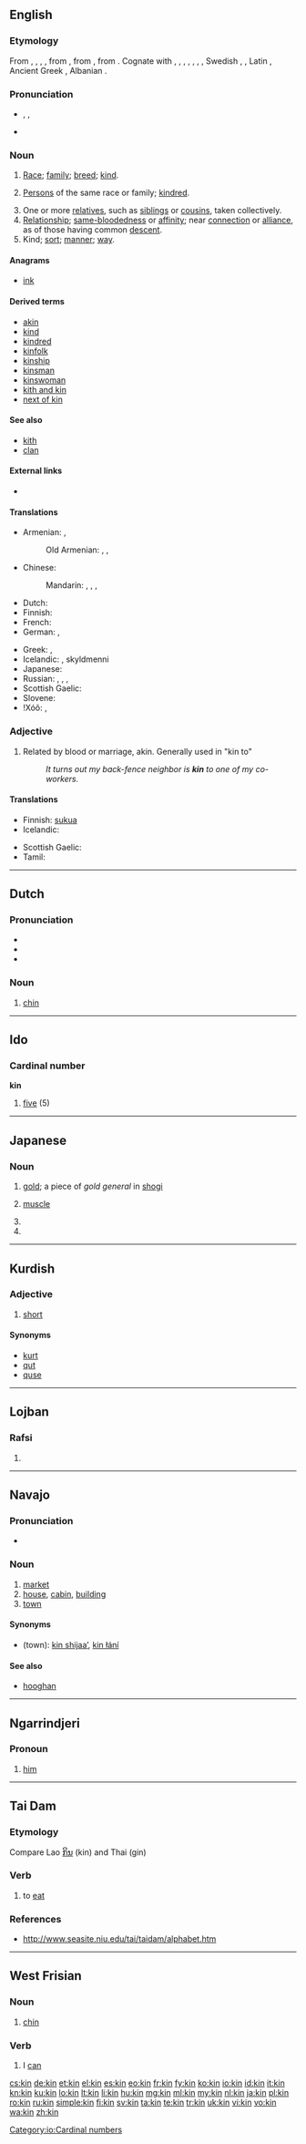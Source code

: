 {{also|kín|-kin|kin-}}
==English==

===Etymology===
From {{etyl|enm}} {{term|kin|lang=enm}}, {{term|kyn|lang=enm}}, {{term|ken|lang=enm}}, {{term|kun|lang=enm}}, from {{etyl|ang}} {{term|cynn||kind, sort, rank, quality, family, generation, offspring, pedigree, kin, race, people, gender, sex, propriety, etiquette|lang=ang}}, from {{proto|Germanic|kunjan|race, generation, descent|lang=en}}, from {{proto|Indo-European|genh₁-|to produce|lang=en}}. Cognate with {{etyl|sco|-}} {{term|kin||relatives, kinfolk|lang=sco}}, {{etyl|frr|-}} {{term|kinn|lang=frr}}, {{term|kenn||gender, race, family, kinship|lang=frr}}, {{etyl|nl|-}} {{term|kunne||gender, sex|lang=nl}}, {{etyl|gml|-}} {{term|kunne||gender, sex, race, family, lineage|lang=gml}}, {{etyl|de|-}} {{term|Künne|lang=de}}, {{term|Kunne||kin, kind, race|lang=de}}, Swedish {{term|kön||gender, sex|lang=sv}}, {{etyl|is|-}} {{term|kyn||gender|lang=is}}, Latin {{term|genus||kind, sort, ancestry, birth|lang=la}}, Ancient Greek {{term|γένος||kind, race|tr=genos|lang=grc|sc=polytonic}}, Albanian {{term|gjind||relatives, members of the family|lang=sq}}.

===Pronunciation===
* {{enPR|kĭn}}, {{IPA|/kɪn/}}, {{X-SAMPA|/kIn/}}
* {{audio|en-us-kin.ogg|Audio (US)}}
*: {{rhymes|ɪn}}

===Noun===
{{en-noun|-}}

# [[race|Race]]; [[family]]; [[breed]]; [[kind]].
# {{context|collectively}} [[person|Person]]s of the same race or family; [[kindred]].
# One or more [[relative]]s, such as [[sibling]]s or [[cousin]]s, taken collectively.
# [[relationship|Relationship]]; [[same-bloodedness]] or [[affinity]]; near [[connection]] or [[alliance]], as of those having common [[descent]].
# Kind; [[sort]]; [[manner]]; [[way]].

====Anagrams====
* [[ink]]

====Derived terms====
* [[akin]]
* [[kind]]
* [[kindred]]
* [[kinfolk]]
* [[kinship]]
* [[kinsman]]
* [[kinswoman]]
* [[kith and kin]]
* [[next of kin]]

====See also====
* [[kith]]
* [[clan]]

====External links====
* {{projectlink|1911|Kin}}

====Translations====
{{trans-see|relative}}

{{trans-top|relatives collectively}}
* Armenian: {{t-|hy|ցեղ|tr=c’eġ}}, {{t|hy|տոհմ|tr=tohm}}
*: Old Armenian: {{tø|xcl|ցեղ|tr=c’eł|sc=Armn|xs=Old Armenian}}, {{tø|xcl|տոհմ|tr=tohm|sc=Armn|xs=Old Armenian}}, {{tø|xcl|զարմ|tr=zarm|sc=Armn|xs=Old Armenian}}
* Chinese:
*: Mandarin: {{t|zh|親屬|sc=Hani}}, {{t|zh|亲属|tr=qīnshǔ|sc=Hani}}, {{t|zh|親族|sc=Hani}}, {{t|zh|亲族|tr=qīnzú|sc=Hani}}
* Dutch: {{t|nl|verwanten}}
* Finnish: {{t+|fi|suku}}
* French: {{t|fr|proche|m|p|alt=proches}}
* German: {{t|de|Verwandtschaft|f}}, {{t|de|Verwandte|p}}
{{trans-mid}}
* Greek: {{t|el|συγγενείς|m|f|p|tr=sigenís}},  {{t+|el|οικογένεια|f|tr=ikogénia}}
* Icelandic: {{t|is|ættmenni|n|p}}, skyldmenni {{n|p}}
* Japanese: {{t|ja|親族|tr=しんぞく, shinzoku|sc=Jpan}}
* Russian: {{t|ru|родня|f|tr=rodnjá|sc=Cyrl}}, {{t|ru|родственник|m|p|tr=ródstvenniki|alt=родственники|sc=Cyrl}}, {{t|ru|родич|m|p|tr=ródiči|alt=родичи|sc=Cyrl}}, {{t|ru|сородич|m|p|tr=soródiči|alt=сородичи|sc=Cyrl}}
* Scottish Gaelic: {{t|gd|càirdeas|m}}
* Slovene: {{t|sl|sorodstvo|n}}
* !Xóõ: {{tø|nmn|tâa}},{{tø|nmn|!kxʻái}}
{{trans-bottom}}

===Adjective===
{{en-adj|-}}

# Related by blood or marriage, akin.  Generally used in "kin to"
#: ''It turns out my back-fence neighbor is '''kin''' to one of my co-workers.''

====Translations====
{{trans-top|related by blood or marriage}}
* Finnish: [[suku]]a
* Icelandic: {{t|is|skyldur}}
{{trans-mid}}
* Scottish Gaelic: {{t-|gd|càirdeach|xs=Scottish Gaelic}}
* Tamil: {{t|ta|கேளிர்|xs=Tamil}}
{{trans-bottom}}

----

==Dutch==

===Pronunciation===
* {{rhymes|ɪn|lang=nl}}
* {{IPA|/kɪn/|lang=nl}}
* {{audio|Nl-kin.ogg|audio}}

===Noun===
{{nl-noun|m|g2=f|kinnen|kinnetje}}

# {{anatomy|lang=nl}} [[chin]]

----

==Ido==

===Cardinal number===
'''kin'''

# [[five]] (5)

[[Category:io:Cardinal numbers]]

----

==Japanese==
{{ja-see-also|kiin}}

===Noun===
{{ja-noun|r|hira=きん}}

# {{ja-def|金}} [[gold]]; a piece of ''gold general'' in [[shogi]]
# {{ja-def|筋}} [[muscle]]
# {{ja-def|勤}}
# {{ja-def|菌}}

----

==Kurdish==

===Adjective===
{{ku-noun}}

# [[short]]

====Synonyms====
* [[kurt]]
* [[qut]]
* [[quse]]

----

==Lojban==

===Rafsi===
{{jbo-rafsi}}

# {{rafsi of|skina}}

----

==Navajo==

===Pronunciation===
* {{IPA|[kxɪ̀n]|lang=nv}}

===Noun===
{{head|nv|noun}}

# [[market]]
# [[house]], [[cabin]], [[building]]
# [[town]]

====Synonyms====
* (town): [[kin shijaaʼ]], [[kin łání]]

====See also====
* [[hooghan]]

----

==Ngarrindjeri==

===Pronoun===
{{head|nay|pronoun}}

# [[him]]

----

==Tai Dam==

===Etymology===
Compare Lao [[ກິນ]] (kin) and Thai {{Thai|[[กิน]]}} (gin)

===Verb===
{{head|blt|verb}}

# to [[eat]]

===References===
* http://www.seasite.niu.edu/tai/taidam/alphabet.htm

----

==West Frisian==

===Noun===
{{head|fy|noun}}

# [[chin]]

===Verb===
{{head|fy|verb|cat=verb forms}}

# I [[can]]

[[cs:kin]]
[[de:kin]]
[[et:kin]]
[[el:kin]]
[[es:kin]]
[[eo:kin]]
[[fr:kin]]
[[fy:kin]]
[[ko:kin]]
[[io:kin]]
[[id:kin]]
[[it:kin]]
[[kn:kin]]
[[ku:kin]]
[[lo:kin]]
[[lt:kin]]
[[li:kin]]
[[hu:kin]]
[[mg:kin]]
[[ml:kin]]
[[my:kin]]
[[nl:kin]]
[[ja:kin]]
[[pl:kin]]
[[ro:kin]]
[[ru:kin]]
[[simple:kin]]
[[fi:kin]]
[[sv:kin]]
[[ta:kin]]
[[te:kin]]
[[tr:kin]]
[[uk:kin]]
[[vi:kin]]
[[vo:kin]]
[[wa:kin]]
[[zh:kin]]